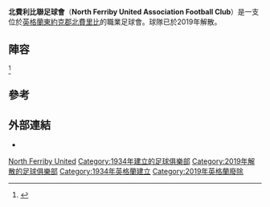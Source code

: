 {{Infobox football club
| clubname   = 北費利比聯
| image      = <!-- 檔案不存在 [[File:North_Ferriby_United_logo.png|180px]] ，可從英文維基百科取得 -->
| fullname   = North Ferriby United<br /> Association Football Club
| nickname   = The Villagers
| founded    = 1934年
| dissolved  = 2019年
| ground     = Grange Lane
| capacity   = 2,700
| chairman   = Eman & Steve Forster
| manager    = Billy Heath<ref name="Billy Heath Appointed As New Manager">{{cite news
 | title = Billy Heath Appointed As New Manager
 | url = http://www.northferribyunited.com/billy-heath-appointed-as-new-manager-269
 | publisher = North Ferriby United A.F.C.
 | date = 3 October 2011
 | accessdate = 10 October 2011
 | archive-url = https://web.archive.org/web/20160304030550/http://northferribyunited.com/billy-heath-appointed-as-new-manager-269
 | archive-date = 2016-03-04
 | dead-url = yes
 }}</ref>
| league     = 
| season     = 
| position   = 
| pattern_la1 =
| pattern_b1 =_darkgreenwhitestriped_sides
| pattern_ra1 =
| pattern_sh1 =
| pattern_so1 =
| leftarm1 = FFFFFF
| body1 = FFFFFF
| rightarm1 = FFFFFF
| shorts1 = 3CAB56
| socks1 = 3CAB56
| pattern_la2 =
| pattern_b2 =
| pattern_ra2 =
| leftarm2 = FFFF00
| body2 = FFFF00
| rightarm2 = FFFF00
| shorts2 = FFFF00
| socks2 = FFFF00
}}
'''北費利比聯足球會'''（'''North Ferriby United Association Football Club'''）是一支位於[[英格蘭|英格蘭]][[東約克郡|東約克郡]][[北費里比|北費里比]]的職業足球會。球隊已於2019年解散。

==陣容==
{{updated|2014年7月21日}}<ref name="First team">{{Cite web
| title = First team
| url = http://www.northferribyunited.com/first-team-
| publisher = North Ferriby United A.F.C
| accessdate = 17 December 2012
| archive-url = https://web.archive.org/web/20160303210741/http://northferribyunited.com/first-team-
| archive-date = 2016-03-03
| dead-url = yes
}}</ref>
{{fs start}}
{{fs player| no= | nat=ENG | pos=GK | name=  Adam Nicklin }}
{{fs player| no= | nat=ENG | pos=GK | name=  Tom Nicholson }}
{{fs player| no= | nat=ENG | pos=DF | name=  Josh Wilde }}
{{fs player| no= | nat=ENG | pos=DF | name=  Louis Bruce }}
{{fs player| no= | nat=ENG | pos=DF | name=  Mark Gray }}
{{fs player| no= | nat=ENG | pos=DF | name=  Ben Middleton }}
{{fs player| no= | nat=ENG | pos=DF | name=  Ash Palmer }}
{{fs player| no= | nat=ENG | pos=DF | name=  [[Daniel_Hone|Daniel Hone]] }}
{{fs player| no= | nat=ENG | pos=DF | name=  Josh Wilde }}
{{fs player| no= | nat=ENG | pos=MF | name=  [[Russell_Fry|Russell Fry]] }}
{{fs player| no= | nat=ENG | pos=MF | name=  [[Liam_King_(footballer)|Liam King]] }}
{{fs mid}}
{{fs player| no= | nat=ENG | pos=MF | name=  Timothy Taylor }}
{{fs player| no= | nat=ENG | pos=MF | name=  Tom Davie }}
{{fs player| no= | nat=ENG | pos=MF | name=  [[Adam_Bolder|Adam Bolder]] }}
{{fs player| no= | nat=ENG | pos=MF | name=  Nathan Hotte }}
{{fs player| no= | nat=ENG | pos=MF | name=  Danny Clarke}}
{{fs player| no= | nat=ENG | pos=MF | name=  [[Danny_Emerton|Danny Emerton]]}}
{{fs player| no= | nat=ENG | pos=MF | name=  Jamie Forrester}}
{{fs player| no= | nat=ENG | pos=FW | name=  [[Tom_Denton_(footballer)|Tom Denton]]}}
{{fs player| no= | nat=ENG | pos=FW | name=  Curtis Bateson}}
{{fs player| no= | nat=ENG | pos=FW | name=  Ryan Kendall}}
{{Fs end}}

==參考==
{{Reflist}}

==外部連結==
{{commons category|North Ferriby United A.F.C.}}
*{{official website|http://www.northferribyunited.com/}}

[[Category:東約克郡已解散的足球俱樂部|North Ferriby United]]
[[Category:1934年建立的足球俱樂部|Category:1934年建立的足球俱樂部]]
[[Category:2019年解散的足球俱樂部|Category:2019年解散的足球俱樂部]]
[[Category:1934年英格蘭建立|Category:1934年英格蘭建立]]
[[Category:2019年英格蘭廢除|Category:2019年英格蘭廢除]]